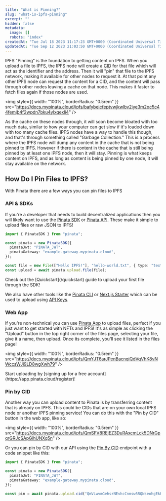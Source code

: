 ```yaml
---
title: "What is Pinning?"
slug: "what-is-ipfs-pinning"
excerpt: ""
hidden: false
metadata:
  image: []
  robots: "index"
createdAt: "Tue Jul 18 2023 11:17:23 GMT+0000 (Coordinated Universal Time)"
updatedAt: "Tue Sep 12 2023 21:03:50 GMT+0000 (Coordinated Universal Time)"
---
```


IPFS "Pinning" is the foundation to getting content on IPFS. When you upload a file to IPFS, the IPFS node will create a [CID](/ipfs-101/what-are-cids) for that file which will act as the identifier and the address. Then it will "pin" that file to the IPFS network, making it available for other nodes to request it. At that point any other IPFS node can request the content for a CID, and the content will pass through other nodes leaving a cache on that node. This makes it faster to fetch files again if those nodes are used.

<img
  style={{ width: "100%", borderRadius: "0.5rem" }}
  src="https://docs.mypinata.cloud/ipfs/bafybeicfeptvwjkwlbv2iye3m2oc5c44femjb4f2wpdn7bku4ylxqexli4"
/>

As the cache on these nodes through, it will soon become bloated with too much data, similar to how your computer can get slow if it's loaded down with too many cache files. IPFS nodes have a way to handle this though, and that's through something called "Garbage Collection." This is a process where the IPFS node will dump any content in the cache that is not being pinned to IPFS. However if there is content in the cache that is still being pinned by at least one IPFS node, then it will stay. Pinning is what keeps content on IPFS, and as long as content is being pinned by one node, it will stay available on the network.

## How Do I Pin Files to IPFS?

With Pinata there are a few ways you can pin files to IPFS

### API & SDKs

If you're a developer that needs to build decentralized applications then you will likely want to use the [Pinata SDK](/ipfs-sdk) or [Pinata API](/api-reference/introduction). These make it simple to upload files or raw JSON to IPFS!

```typescript
import { PinataSDK } from "pinata";

const pinata = new PinataSDK({
  pinataJwt: "PINATA_JWT",
  pinataGateway: "example-gateway.mypinata.cloud",
});

const file = new File(["Hello IPFS!"], "hello-world.txt", { type: "text/plain" });
const upload = await pinata.upload.file(file);
```

<Note>
  Check out the [Quickstart](/quickstart) guide to upload your first file
  through the SDK!
</Note>

We also have other tools like the [Pinata CLI](/tools/pinata-cli) or [Next.js Starter](/tools/nextjs-starter) which can be used to upload using [API Keys](/account-management/api-keys).

### Web App

If you're non-technical you can use [Pinata App](https://app.pinata.cloud/pinmanager) to upload files, perfect if you just want to get started with NFTs and IPFS! It's as simple as clicking the "Upload" button in the top right corner of the files page, selecting your file, give it a name, then upload. Once its complete, you'll see it listed in the files page!

<img
  style={{ width: "100%", borderRadius: "0.5rem" }}
  src="https://docs.mypinata.cloud/ipfs/QmYJT6arJPenBacnqiQdVqVhK8vNWccsWJi9LD8wgXwh79"
/>

<Note>
  Start uploading by [signing up for a free
  account](https://app.pinata.cloud/register)!
</Note>

### Pin by CID

Another way you can upload content to Pinata is by transferring content that is already on IPFS. This could be CIDs that are on your own local IPFS node or another IPFS pinning service! You can do this with the "Pin by CID" button in the web app, like so:

<img
  style={{ width: "100%", borderRadius: "0.5rem" }}
  src="https://docs.mypinata.cloud/ipfs/QmSFV8REjEZ3DuRAxcmLck5DNrGpqrGRJcSApGihUNXq5n"
/>

Or you can pin by CID with our API using the [Pin By CID](/api-reference/endpoint/pin-by-cid) endpoint with a code snippet like this:

```typescript
import { PinataSDK } from "pinata";

const pinata = new PinataSDK({
  pinataJwt: "PINATA_JWT",
  pinataGateway: "example-gateway.mypinata.cloud",
});

const pin = await pinata.upload.cid("QmVLwvmGehsrNEvhcCnnsw5RQNseohgEkFNN1848zNzdng")
```
